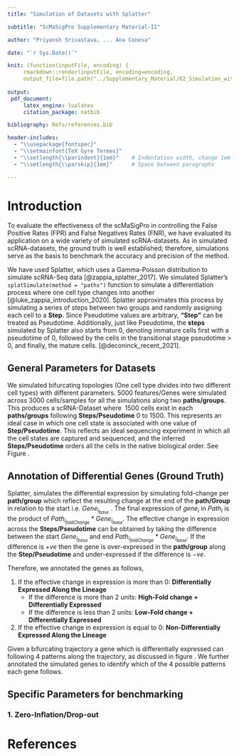 ```yaml
---
title: "Simulation of Datasets with Splatter"

subtitle: "ScMaSigPro Supplementary Material-II"

author: "Priyansh Srivastava, ... Ana Conesa"

date: "`r Sys.Date()`"

knit: (function(inputFile, encoding) {
     rmarkdown::render(inputFile, encoding=encoding,
     output_file=file.path("../Supplementary_Material/02_Simulation_with_Splatter.pdf"))})
     
output:
 pdf_document:
     latex_engine: lualatex
     citation_package: natbib

bibliography: Refs/references.bib

header-includes:
  - "\\usepackage{fontspec}"
  - "\\setmainfont{TeX Gyre Termes}"
  - "\\setlength{\\parindent}{1em}"    # Indentation width, change 1em to your preference
  - "\\setlength{\\parskip}{1em}"      # Space between paragraphs

---
```


# Introduction
To evaluate the effectiveness of the scMaSigPro in controlling the False Positive Rates (FPR) and False Negatives Rates (FNR), we have evaluated its application on a wide variety of simulated scRNA-datasets. As in simulated scRNA-datasets, the ground truth is well established; therefore, simulations serve as the basis to benchmark the accuracy and precision of the method.

We have used Splatter, which uses a Gamma-Poisson distribution to simulate scRNA-Seq data [@zappia_splatter_2017]. We simulated Splatter's ```splatSimulate(method = "paths")``` function to simulate a differentiation process where one cell type changes into another [@luke_zappia_introduction_2020]. Splatter approximates this process by simulating a series of steps between two groups and randomly assigning each cell to a **Step**. Since Pseudotime values are arbitrary, **"Step"** can be treated as Pseudotime. Additionally, just like Pseudotime, the **steps** simulated by Splatter also starts from 0, denoting immature cells first with a pseudotime of 0, followed by the cells in the transitional stage pseudotime > 0, and finally, the mature cells.  [@deconinck_recent_2021].

## General Parameters for Datasets
We simulated bifurcating topologies (One cell type divides into two different cell types) with different parameters. $5000$ features/Genes were simulated across $3000$ cells/samples for all the simulations along two **paths/groups**. This produces a scRNA-Dataset where $~1500$ cells exist in each **paths/groups** following **Steps/Pseudotime** $0$ to $1500$. This represents an ideal case in which one cell state is associated with one value of **Step/Pseudotime**. This reflects an ideal sequencing experiment in which all the cell states are captured and sequenced, and the inferred **Steps/Pseudotime** orders all the cells in the native biological order. See Figure \ref{fig:ideal_bifurcating_path}.

\begin{figure}[!htbp]
\centering
\includegraphics[width=\textwidth]{Images/Fig1_Simulation_with_Splatter.png}
\caption{Ideal representation of native biological order. (A) Principal Components of bifurcating trajectory, where each cell is coloured by the associated Steps/Pseudotime. The length of the one path/group $~1500$ where each cell/sample is associated with one Steps/Pseudotime. (B) Each is coloured to represent a bifurcating trajectory}
\label{fig:ideal_bifurcating_path}
\end{figure}

## Annotation of Differential Genes (Ground Truth)

Splatter, simulates the differential expression by simulating fold-change per **path/group** which reflect the resulting change at the end of the **path/Group** in relation to the start i.e. $Gene_{i_{base}}$ . The final expression of $gene_i$ in $Path_{i}$ is the product of $Path_{i_{foldChange}} * Gene_{i_{base}}$. The effective change in expression across the **Steps/Pseudotime** can be obtained by taking the difference between the start $Gene_{i_{base}}$ and end $Path_{i_{foldChange}} * Gene_{i_{base}}$. If the difference is $+ve$ then the gene is over-expressed in the **path/group** along the **Step/Pseudotime** and under-expressed if the difference is $-ve$.

Therefore, we annotated the genes as follows,

1. If the effective change in expression is more than 0: **Differentially Expressed Along the Lineage**
    - If the difference is more than 2 units: **High-Fold change + Differentially Expressed**
    - If the difference is less than 2 units: **Low-Fold change + Differentially Expressed**
2. If the effective change in expression is equal to 0: **Non-Differentially Expressed Along the Lineage**

Given a bifurcating trajectory a gene which is differentially expressed can following 4 patterns along the trajectory, as discussed in figure  \ref{fig:what_is_differentially_expressed}. We further annotated the simulated genes to identify which of the 4 possible patterns each gene follows.


\begin{figure}[!htbp]
\centering
\includegraphics[width=\textwidth]{Images/Fig2_What_is_differentially_Expressed.png}
\caption{Four possible patterns of the gene along a bifurcating trajectory. (A) A Gene showing a similar change in expression towards the end of the trajectory of both the lineages/paths can be both over/under-expressed, but the effective change will be similar in both the lineage/paths. (B) A Gene showing the opposite change in expression towards the end of the trajectory of both the lineages/paths. (C) A Gene showing the change in expression towards the end of the trajectory of only one lineage/path, can be both over/under-expressed but change in only path relative to the other. (D) A gene which is not differentially expressed.}
\label{fig:what_is_differentially_expressed}
\end{figure}


## Specific Parameters for benchmarking

### 1. Zero-Inflation/Drop-out


# References

